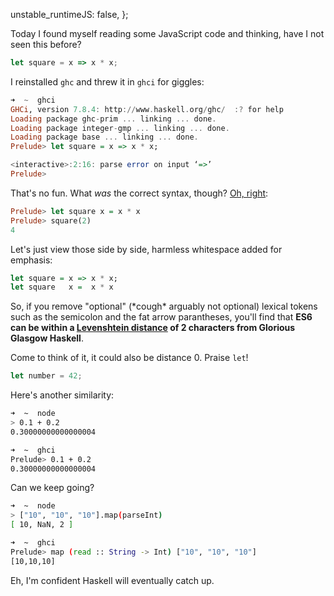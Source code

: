   unstable_runtimeJS: false,
};

<Meta
  title="let javascript = haskell?"
  date="2015-02-16"
  description="A humorous exploration of syntax similarities between two popular languages."
/>

Today I found myself reading some JavaScript code and thinking, have I not seen this before?

```javascript
let square = x => x * x;
```

I reinstalled `ghc` and threw it in `ghci` for giggles:

```haskell
➜  ~  ghci
GHCi, version 7.8.4: http://www.haskell.org/ghc/  :? for help
Loading package ghc-prim ... linking ... done.
Loading package integer-gmp ... linking ... done.
Loading package base ... linking ... done.
Prelude> let square = x => x * x;

<interactive>:2:16: parse error on input ‘=>’
Prelude>
```

That's no fun. What _was_ the correct syntax, though? [Oh, right](https://wiki.haskell.org/Function):

```haskell
Prelude> let square x = x * x
Prelude> square(2)
4
```

Let's just view those side by side, harmless whitespace added for emphasis:

```haskell
let square = x => x * x;
let square   x =  x * x
```

So, if you remove "optional" (\*cough\* arguably not optional) lexical tokens such as the semicolon and the fat arrow parantheses, you'll find that **ES6 can be within a [Levenshtein distance](http://en.wikipedia.org/wiki/Levenshtein_distance) of 2 characters from Glorious Glasgow Haskell**.

Come to think of it, it could also be distance 0. Praise `let`!

```javascript
let number = 42;
```

Here's another similarity:

```bash
➜  ~  node
> 0.1 + 0.2
0.30000000000000004

➜  ~  ghci
Prelude> 0.1 + 0.2
0.30000000000000004
```

Can we keep going?

```bash
➜  ~  node
> ["10", "10", "10"].map(parseInt)
[ 10, NaN, 2 ]

➜  ~  ghci
Prelude> map (read :: String -> Int) ["10", "10", "10"]
[10,10,10]
```

Eh, I'm confident Haskell will eventually catch up.
